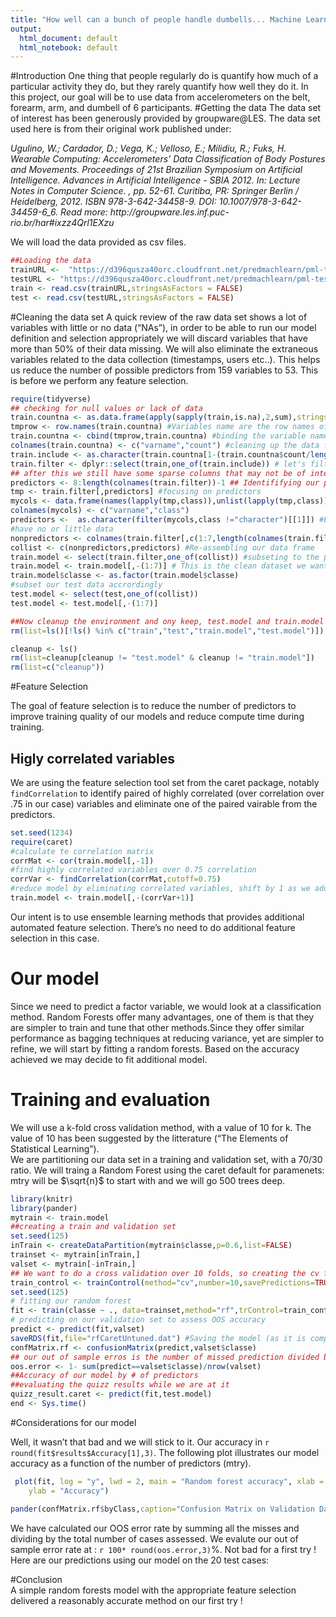 ```yaml
---
title: "How well can a bunch of people handle dumbells... Machine Learning to the rescue"
output:
  html_document: default
  html_notebook: default
---
```

#Introduction
One thing that people regularly do is quantify how much of a particular activity they do, but they rarely quantify how well they do it. In this project, our goal will be to use data from accelerometers on the belt, forearm, arm, and dumbell of 6 participants.
#Getting the data 
The data set of interest has been generously provided by groupware@LES. The data set used here is from their original work published
under:

*Ugulino, W.; Cardador, D.; Vega, K.; Velloso, E.; Milidiu, R.; Fuks, H. Wearable Computing: Accelerometers' Data Classification of Body Postures and Movements. Proceedings of 21st Brazilian Symposium on Artificial Intelligence. Advances in Artificial Intelligence - SBIA 2012. In: Lecture Notes in Computer Science. , pp. 52-61. Curitiba, PR: Springer Berlin / Heidelberg, 2012. ISBN 978-3-642-34458-9. DOI: 10.1007/978-3-642-34459-6_6.
Read more: http://groupware.les.inf.puc-rio.br/har#ixzz4Qrl1EXzu*

We will load the data provided as csv files.  

```r
##Loading the data
trainURL <-  "https://d396qusza40orc.cloudfront.net/predmachlearn/pml-training.csv"
testURL <- "https://d396qusza40orc.cloudfront.net/predmachlearn/pml-testing.csv"
train <- read.csv(trainURL,stringsAsFactors = FALSE)
test <- read.csv(testURL,stringsAsFactors = FALSE)
```
#Cleaning the data set
A quick review of the raw data set shows a lot of variables with little or no data ("NAs"), in order to be able to run our model definition and selection appropriately we will discard variables that have more than 50% of their data missing. We will also eliminate the extraneous variables related to the data collection (timestamps, users etc..). This helps us reduce the number of possible predictors from 159 variables to 53. This is before we perform any feature selection.  


```r
require(tidyverse)
## checking for null values or lack of data
train.countna <- as.data.frame(apply(sapply(train,is.na),2,sum),stringsAsFactors=FALSE)# Checking for missing values
tmprow <- row.names(train.countna) #Variables name are the row names of the data frame so, need to extract those and make them a variable
train.countna <- cbind(tmprow,train.countna) #binding the variable names as a variable in the data frame
colnames(train.countna) <- c("varname","count") #cleaning up the data frame with some sensible variables name
train.include <- as.character(train.countna[1-(train.countna$count/length(train$X)) >0.5,]$varname) # we only want variables that are not missing more than 50% of their data
train.filter <- dplyr::select(train,one_of(train.include)) # let's filter on those
## after this we still have some sparse columns that may not be of interest
predictors <- 8:length(colnames(train.filter))-1 ## Identififying our predictors vectors
tmp <- train.filter[,predictors] #focusing on predictors
mycols <- data.frame(names(lapply(tmp,class)),unlist(lapply(tmp,class))) 
colnames(mycols) <- c("varname","class")
predictors <-  as.character(filter(mycols,class !="character")[[1]]) #Extracting the predictors of class character that 
#have no or little data
nonpredictors <- colnames(train.filter[,c(1:7,length(colnames(train.filter)))])
collist <- c(nonpredictors,predictors) #Re-assembling our data frame
train.model <- select(train.filter,one_of(collist)) #subseting to the predictor vectors that contains actual data
train.model <- train.model[,-(1:7)] # This is the clean dataset we want to work on
train.model$classe <- as.factor(train.model$classe)
#subset our test data accrordingly
test.model <- select(test,one_of(collist))
test.model <- test.model[,-(1:7)]

##Now cleanup the environment and ony keep, test.model and train.model
rm(list=ls()[!ls() %in% c("train","test","train.model","test.model")])
```
```r
cleanup <- ls()
rm(list=cleanup[cleanup != "test.model" & cleanup != "train.model"])
rm(list=c("cleanup"))
```
#Feature Selection  

The goal of feature selection is to reduce the number of predictors to improve training quality of our models and reduce compute time during training.  

## Higly correlated variables  


We are using the feature selection tool set from the caret package, notably ```findCorrelation``` to identify paired of highly correlated (over correlation over .75 in our case) variables and eliminate one of the paired vairable from the predictors. 

```r
set.seed(1234)
require(caret)
#calculate te correlation matrix
corrMat <- cor(train.model[,-1])
#find highly correlated variables over 0.75 correlation
corrVar <- findCorrelation(corrMat,cutoff=0.75)
#reduce model by eliminating correlated variables, shift by 1 as we added eliminated the classe variable early
train.model <- train.model[,-(corrVar+1)]
```
Our intent is to use ensemble learning methods that provides additional automated feature selection. There's no need to do additional feature selection in this case.  

# Our model 

Since we need to predict a factor variable, we would look at a classification method. Random Forests offer many advantages, one of them is that they are simpler to train and tune that other methods.Since they offer similar performance as bagging techniques at reducing variance, yet are simpler to refine, we will start by fitting a random forests. Based on the accuracy achieved we may decide to fit additional model.  

# Training and evaluation  

We will use a k-fold cross validation method, with a value of 10 for k. The value of 10 has been suggested by the litterature ("The Elements of Statistical Learning").  
We are partitioning our data set in a training and validation set, with a 70/30 ratio. We will traing a Random Forest using the caret default for paramenets: mtry will be $\sqrt{n}$ to start with and we will go 500 trees deep.
``` r

library(knitr)
library(pander)
mytrain <- train.model
##creating a train and validation set
set.seed(125)
inTrain <- createDataPartition(mytrain$classe,p=0.6,list=FALSE)
trainset <- mytrain[inTrain,]
valset <- mytrain[-inTrain,]
## We want to do a cross validation over 10 folds, so creating the cv for the caret::train method
train_control <- trainControl(method="cv",number=10,savePredictions=TRUE)
set.seed(125)
# fitting our random forest
fit <- train(classe ~ ., data=trainset,method="rf",trControl=train_control)
# predicting on our validation set to assess OOS accuracy
predict <- predict(fit,valset)
saveRDS(fit,file="rfCaretUntuned.dat") #Saving the model (as it is compute intensive)
confMatrix.rf <- confusionMatrix(predict,valset$classe)
## our out of sample erros is the number of missed prediction divided by the number of total cases
oos.error <- 1- sum(predict==valset$classe)/nrow(valset)
##Accuracy of our model by # of predictors
##evaluating the quizz results while we are at it
quizz_result.caret <- predict(fit,test.model)
end <- Sys.time()
```
#Considerations for our model  

Well, it wasn't that bad and we will stick to it. Our accuracy in ```r round(fit$results$Accuracy[1],3) ```. The following plot illustrates our model accuracy as a function of the number of predictors (mtry).  

```r
 plot(fit, log = "y", lwd = 2, main = "Random forest accuracy", xlab = "# of Predictors (mtry)", 
    ylab = "Accuracy")
```
```r
pander(confMatrix.rf$byClass,caption="Confusion Matrix on Validation Dataset")
```
We have calculated our OOS error rate by summing all the misses and dividing by the total number of cases assessed. We evalute our out of sample error rate at : ```r 100* round(oos.error,3)```%. Not bad for a first try !  
Here are our predictions using our model on the 20 test cases:  



#Conclusion  
A simple random forests model with the appropriate feature selection delivered a reasonably accurate method on our first try !

 